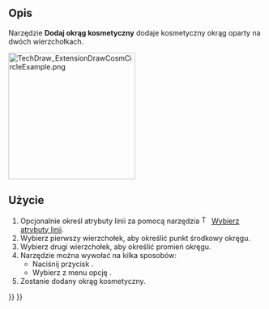 <languages/>

{{Docnav/pl
|[[TechDraw_CommandAddOffsetVertex/pl|Dodaj odsunięcie wierzchołka]]
|[[TechDraw_ExtensionDrawCosmArc/pl|Dodaj łuk kosmetyczny]]
|[[TechDraw_Workbench/pl|środowisko pracy Rysunek Techniczny]]
|IconL=TechDraw_ExtensionAddOffsetVertex.svg
|IconR=TechDraw_ExtensionDrawCosmArc.svg
|IconC=Workbench_TechDraw.svg
}}

{{GuiCommand/pl
|Name=TechDraw ExtensionDrawCosmCircle
|Name/pl=Rysunek Techniczny: Rozszerzenie Dodaj okrąg kosmetyczny
|MenuLocation=Rysunek Techniczny → Rozszerzenia: Linie środka / Gwinty → Dodaj okrąg kosmetyczny
|Workbenches=[[TechDraw_Workbench/pl|Rysunek Techniczny]]
|Shortcut=
|Version=0.20
|SeeAlso=[[TechDraw_ExtensionDrawCosmArc/pl|Dodaj łuk kosmetyczny]]
}}

<span id="Description"></span>
==Opis==

Narzędzie '''Dodaj okrąg kosmetyczny''' dodaje kosmetyczny okrąg oparty na dwóch wierzchołkach.

[[Image:TechDraw_ExtensionDrawCosmCircleExample.png|250px]]
{{Caption|Po prawej stronie dodano okrąg kosmetyczny.}}

<span id="Usage"></span>
==Użycie==

# Opcjonalnie określ atrybuty linii za pomocą narzędzia [[Image:TechDraw_ExtensionSelectLineAttributes.svg|16px]]  [[TechDraw_ExtensionSelectLineAttributes/pl|Wybierz atrybuty linii]].
# Wybierz pierwszy wierzchołek, aby określić punkt środkowy okręgu.
# Wybierz drugi wierzchołek, aby określić promień okręgu.
# Narzędzie można wywołać na kilka sposobów:
#* Naciśnij przycisk {{Button|[[Image:TechDraw_ExtensionDrawCosmCircle.svg|16px]] '''Dodaj okrąg kosmetyczny'''}}.
#* Wybierz z menu opcję {{MenuCommand|Rysunek Techniczny → Rozszerzenia: Linie środka / Gwinty → [[Image:TechDraw_ExtensionDrawCosmCircle.svg|16px]] Dodaj okrąg kosmetyczny}}.
# Zostanie dodany okrąg kosmetyczny.


{{Docnav/pl
|[[TechDraw_CommandAddOffsetVertex/pl|Dodaj odsunięcie wierzchołka]]
|[[TechDraw_ExtensionDrawCosmArc/pl|Dodaj łuk kosmetyczny]]
|[[TechDraw_Workbench/pl|środowisko pracy Rysunek Techniczny]]
|IconL=TechDraw_ExtensionAddOffsetVertex.svg
|IconR=TechDraw_ExtensionDrawCosmArc.svg
|IconC=Workbench_TechDraw.svg
}}

{{TechDraw_Tools_navi{{#translation:}}}}
{{Userdocnavi{{#translation:}}}}